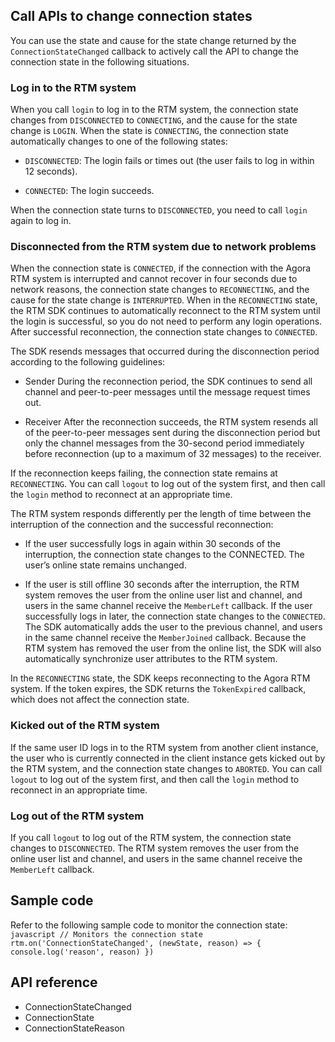<PlatformWrapper platform="web">
        
## Call APIs to change connection states

You can use the state and cause for the state change returned by the `ConnectionStateChanged` callback to actively call the API to change the connection state in the following situations.

### Log in to the RTM system

When you call `login` to log in to the RTM system, the connection state changes from `DISCONNECTED` to `CONNECTING`, and the cause for the state change is `LOGIN`. When the state is `CONNECTING`, the connection state automatically changes to one of the following states:

-   `DISCONNECTED`: The login fails or times out (the user fails to log in within 12 seconds).

-   `CONNECTED`: The login succeeds.

When the connection state turns to `DISCONNECTED`, you need to call `login` again to log in.

### Disconnected from the RTM system due to network problems

When the connection state is `CONNECTED`, if the connection with the Agora RTM system is interrupted and cannot recover in four seconds due to network reasons, the connection state changes to `RECONNECTING`, and the cause for the state change is `INTERRUPTED`. When in the `RECONNECTING` state, the RTM SDK continues to automatically reconnect to the RTM system until the login is successful, so you do not need to perform any login operations. After successful reconnection, the connection state changes to `CONNECTED`.

The SDK resends messages that occurred during the disconnection period according to the following guidelines:

-   Sender
    During the reconnection period, the SDK continues to send all channel and peer-to-peer messages until the message request times out.

-   Receiver
    After the reconnection succeeds, the RTM system resends all of the peer-to-peer messages sent during the disconnection period but only the channel messages from the 30-second period immediately before reconnection (up to a maximum of 32 messages) to the receiver.

If the reconnection keeps failing, the connection state remains at `RECONNECTING`. You can call `logout` to log out of the system first, and then call the `login` method to reconnect at an appropriate time.

The RTM system responds differently per the length of time between the interruption of the connection and the successful reconnection:

-   If the user successfully logs in again within 30 seconds of the interruption, the connection state changes to the CONNECTED. The user’s online state remains unchanged.

-   If the user is still offline 30 seconds after the interruption, the RTM system removes the user from the online user list and channel, and users in the same channel receive the `MemberLeft` callback. If the user successfully logs in later, the connection state changes to the `CONNECTED`. The SDK automatically adds the user to the previous channel, and users in the same channel receive the `MemberJoined` callback. Because the RTM system has removed the user from the online list, the SDK will also automatically synchronize user attributes to the RTM system.

In the `RECONNECTING` state, the SDK keeps reconnecting to the Agora RTM system. If the token expires, the SDK returns the `TokenExpired` callback, which does not affect the connection state.

### Kicked out of the RTM system

If the same user ID logs in to the RTM system from another client instance, the user who is currently connected in the client instance gets kicked out by the RTM system, and the connection state changes to `ABORTED`. You can call `logout` to log out of the system first, and then call the `login` method to reconnect in an appropriate time.

### Log out of the RTM system

If you call `logout` to log out of the RTM system, the connection state changes to `DISCONNECTED`. The RTM system removes the user from the online user list and channel, and users in the same channel receive the `MemberLeft` callback.

## Sample code

Refer to the following sample code to monitor the connection state:
    ```javascript
    // Monitors the connection state
    rtm.on('ConnectionStateChanged', (newState, reason) => {
        console.log('reason', reason)
            })
    ```

## API reference

-   <Link to="{{Global.SIGNALING_API_REF_WEB_ROOT}}/interfaces/rtmevents.rtmclientevents.html#connectionstatechanged">ConnectionStateChanged</Link>

-   <Link to="{{Global.SIGNALING_API_REF_WEB_ROOT}}/enums/rtmstatuscode.connectionstate.html">ConnectionState</Link>

-  <Link to="{{Global.SIGNALING_API_REF_WEB_ROOT}}/enums/rtmstatuscode.connectionchangereason.html">ConnectionStateReason</Link>


</PlatformWrapper>
